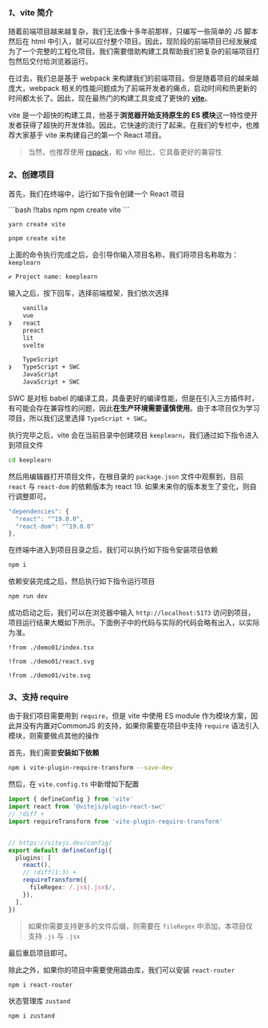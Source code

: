 

### *1*、vite 简介

随着前端项目越来越复杂，我们无法像十多年前那样，只编写一些简单的 JS 脚本然后在 html 中引入，就可以应付整个项目。因此，现阶段的前端项目已经发展成为了一个完整的工程化项目。我们需要借助构建工具帮助我们把复杂的前端项目打包然后交付给浏览器运行。

在过去，我们总是基于 webpack 来构建我们的前端项目。但是随着项目的越来越庞大，webpack 相关的性能问题成为了前端开发者的痛点，启动时间和热更新的时间都太长了。因此，现在最热门的构建工具变成了更快的 **[vite](https://cn.vite.dev/)**。

vite 是一个超快的构建工具，他基于**浏览器开始支持原生的 ES 模块**这一特性使开发者获得了超快的开发体验。因此，它快速的流行了起来。在我们的专栏中，也推荐大家基于 vite 来构建自己的第一个 React 项目。

> 当然，也推荐使用 [rspack](https://rspack.dev/zh/guide/start/quick-start)，和 vite 相比，它具备更好的兼容性

### *2*、创建项目

首先，我们在终端中，运行如下指令创建一个 React 项目

<CodeTabs>
```bash !!tabs npm
npm create vite
```

```bash !!tabs yarn
yarn create vite
```

```bash !!tabs pnpm
pnpm create vite
```

</CodeTabs>

上面的命令执行完成之后，会引导你输入项目名称，我们将项目名称取为：`keeplearn`

```bash
✔ Project name: keeplearn
```

输入之后，按下回车，选择前端框架，我们依次选择

```bash
    vanilla
    vue
❯   react
    preact
    lit
    svelte
```

```bash
    TypeScript
❯   TypeScript + SWC
    JavaScript
    JavaScript + SWC
```

SWC 是对标 babel 的编译工具，具备更好的编译性能，但是在引入三方插件时，有可能会存在兼容性的问题，因此**在生产环境需要谨慎使用**。由于本项目仅为学习项目，所以我们这里选择 `TypeScript + SWC`。

执行完毕之后，vite 会在当前目录中创建项目 `keeplearn`，我们通过如下指令进入到项目文件

```bash
cd keeplearn
```

然后用编辑器打开项目文件，在根目录的 `package.json` 文件中观察到，目前 `react` 与 `react-dom` 的依赖版本为 react 19. 如果未来你的版本发生了变化，则自行调整即可。

```ts
"dependencies": {
  "react": "^19.0.0",
  "react-dom": "^19.0.0"
},
```

在终端中进入到项目目录之后，我们可以执行如下指令安装项目依赖

```bash
npm i
```

依赖安装完成之后，然后执行如下指令运行项目

```bash
npm run dev
```

成功启动之后，我们可以在浏览器中输入 `http://localhost:5173` 访问到项目，项目运行结果大概如下所示。下面例子中的代码与实际的代码会略有出入，以实际为准。


<Demo01 />
<CodeTabs>

```tsx !!tabs app.tsx -c
!from ./demo01/index.tsx
```

```tsx !!tabs react.svg -c
!from ./demo01/react.svg
```

```tsx !!tabs vite.svg -c
!from ./demo01/vite.svg
```

</CodeTabs>

### *3*、支持 require

由于我们项目需要用到 `require`，但是 vite 中使用 ES module 作为模块方案，因此并没有内置对CommonJS 的支持，如果你需要在项目中支持 `require` 语法引入模块，则需要做点其他的操作

首先，我们需要**安装如下依赖**

```bash
npm i vite-plugin-require-transform --save-dev
```

然后，在 `vite.config.ts` 中新增如下配置

```ts vite.config.ts
import { defineConfig } from 'vite'
import react from '@vitejs/plugin-react-swc'
// !diff +
import requireTransform from 'vite-plugin-require-transform'


// https://vitejs.dev/config/
export default defineConfig({
  plugins: [
    react(),
    // !diff(1:3) +
    requireTransform({
      fileRegex: /.js$|.jsx$/,
    }),
  ],
})
```
> 如果你需要支持更多的文件后缀，则需要在 `fileRegex` 中添加，本项目仅支持 `.js` 与 `.jsx`

最后重启项目即可。

除此之外，如果你的项目中需要使用路由库，我们可以安装 `react-router`

```bash
npm i react-router
```

状态管理库 `zustand`

```bash terminal
npm i zustand
```